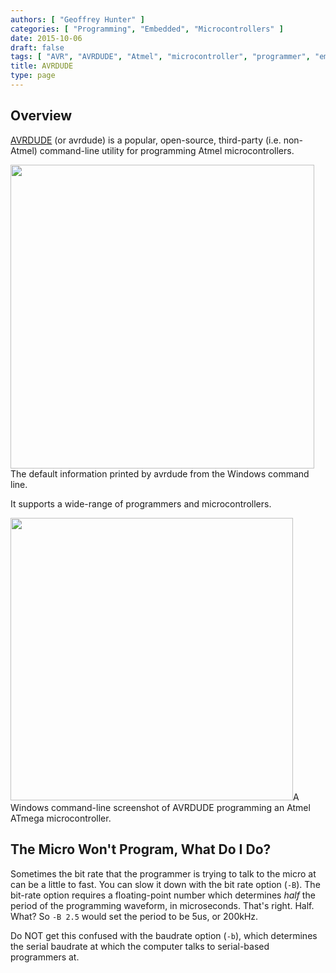 ```yaml
---
authors: [ "Geoffrey Hunter" ]
categories: [ "Programming", "Embedded", "Microcontrollers" ]
date: 2015-10-06
draft: false
tags: [ "AVR", "AVRDUDE", "Atmel", "microcontroller", "programmer", "embedded", "baudrate" ]
title: AVRDUDE
type: page
---
```



## Overview

[AVRDUDE](http://www.nongnu.org/avrdude/) (or avrdude) is a popular, open-source, third-party (i.e. non-Atmel) command-line utility for programming Atmel microcontrollers.


<Image src={avr_dude_windows_command_line_default_usage_info} width="486px">The default information printed by avrdude from the Windows command line.</Image>

It supports a wide-range of programmers and microcontrollers.


<Image src={example_cmd_screenshot_of_avrdude_programming_atmega_microcontroller} width="452px">A Windows command-line screenshot of AVRDUDE programming an Atmel ATmega microcontroller.</Image>

## The Micro Won't Program, What Do I Do?

Sometimes the bit rate that the programmer is trying to talk to the micro at can be a little to fast. You can slow it down with the bit rate option (`-B`). The bit-rate option requires a floating-point number which determines _half_ the period of the programming waveform, in microseconds. That's right. Half. What? So `-B 2.5` would set the period to be 5us, or 200kHz.

Do NOT get this confused with the baudrate option (`-b`), which determines the serial baudrate at which the computer talks to serial-based programmers at.

